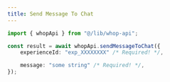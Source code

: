 ```yaml
---
title: Send Message To Chat
---
```


```typescript
import { whopApi } from "@/lib/whop-api";

const result = await whopApi.sendMessageToChat({
	experienceId: "exp_XXXXXXXX" /* Required! */,

	message: "some string" /* Required! */,
});

```
